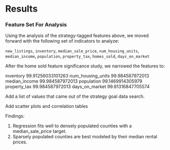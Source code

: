 # Results

### Feature Set For Analysis

Using the analysis of the strategy-tagged features above, we moved forward with the following set of indicators to analyze:

`new_listings`, `inventory`, `median_sale_price`, `num_housing_units`,
`median_income`, `population`, `property_tax`, `homes_sold`, `days_on_market`


After the home sold feature significance study, we narrowed the features to:

inventory 99.91256033101263
num_housing_units 99.984587972013
median_income 99.984587972013
population 99.1469914305979
property_tax 99.984587972013
days_on_market 99.81316847705574

Add a list of values that came out of the strategy goal data search.

Add scatter plots and correlation tables




Findings:

1.  Regression fits well to densely populated counties with a median_sale_price target.
2.  Sparsely populated counties are best modeled by their median rental prices.
